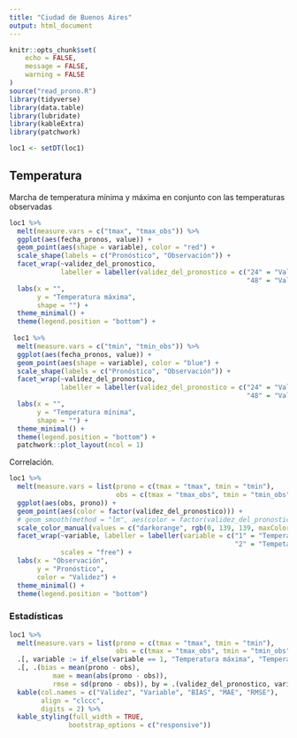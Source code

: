 ```yaml
---
title: "Ciudad de Buenos Aires"
output: html_document
---
```


```r
knitr::opts_chunk$set(
	echo = FALSE,
	message = FALSE,
	warning = FALSE
)
source("read_prono.R")
library(tidyverse)
library(data.table)
library(lubridate)
library(kableExtra)
library(patchwork)

loc1 <- setDT(loc1)
```

## Temperatura

Marcha de temperatura mínima y máxima en conjunto con las temperaturas observadas

```r
loc1 %>% 
  melt(measure.vars = c("tmax", "tmax_obs")) %>% 
  ggplot(aes(fecha_pronos, value)) +
  geom_point(aes(shape = variable), color = "red") +
  scale_shape(labels = c("Pronóstico", "Observación")) +
  facet_wrap(~validez_del_pronostico, 
             labeller = labeller(validez_del_pronostico = c("24" = "Validez 24 hs", 
                                                            "48" = "Validez 48 hs"))) +
  labs(x = "",
       y = "Temperatura máxima",
       shape = "") +
  theme_minimal() +
  theme(legend.position = "bottom") +
  
 loc1 %>% 
  melt(measure.vars = c("tmin", "tmin_obs")) %>% 
  ggplot(aes(fecha_pronos, value)) +
  geom_point(aes(shape = variable), color = "blue") +
  scale_shape(labels = c("Pronóstico", "Observación")) +
  facet_wrap(~validez_del_pronostico, 
             labeller = labeller(validez_del_pronostico = c("24" = "Validez 24 hs", 
                                                            "48" = "Validez 48 hs"))) +
  labs(x = "",
       y = "Temperatura mínima",
       shape = "") +
  theme_minimal() +
  theme(legend.position = "bottom") +
  patchwork::plot_layout(ncol = 1) 
```

Correlación.

```r
loc1 %>%
  melt(measure.vars = list(prono = c(tmax = "tmax", tmin = "tmin"), 
                           obs = c(tmax = "tmax_obs", tmin = "tmin_obs"))) %>% 
  ggplot(aes(obs, prono)) +
  geom_point(aes(color = factor(validez_del_pronostico))) +
  # geom_smooth(method = "lm", aes(color = factor(validez_del_pronostico))) +
  scale_color_manual(values = c("darkorange", rgb(0, 139, 139, maxColorValue = 255))) +
  facet_wrap(~variable, labeller = labeller(variable = c("1" = "Temperatura máxima",
                                                         "2" = "Tempetatura mínima")),
             scales = "free") +
  labs(x = "Observación", 
       y = "Pronóstico",
       color = "Validez") +
  theme_minimal() +
  theme(legend.position = "bottom")
```

### Estadísticas
```r
loc1 %>%
  melt(measure.vars = list(prono = c(tmax = "tmax", tmin = "tmin"), 
                           obs = c(tmax = "tmax_obs", tmin = "tmin_obs"))) %>% 
  .[, variable := if_else(variable == 1, "Temperatura máxima", "Temperatura mínima")] %>% 
  .[, .(bias = mean(prono - obs),
           mae = mean(abs(prono - obs)),
           rmse = sd(prono - obs)), by = .(validez_del_pronostico, variable)] %>% 
  kable(col.names = c("Validez", "Variable", "BIAS", "MAE", "RMSE"),
        align = "clccc",
        digits = 2) %>% 
  kable_styling(full_width = TRUE,
               bootstrap_options = c("responsive")) 
```

